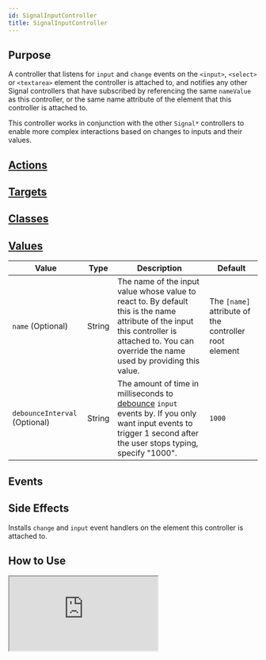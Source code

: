 ```yaml
---
id: SignalInputController
title: SignalInputController
---
```




## Purpose

A controller that listens for `input` and `change` events on the `<input>`, `<select>` or `<textarea>` element the
controller is attached to, and notifies any other Signal controllers that have subscribed by referencing
the same `nameValue` as this controller, or the same name attribute of the element that this controller is attached to.

This controller works in conjunction with the other `Signal*` controllers to enable more complex interactions
based on changes to inputs and their values.



## [Actions](https://stimulus.hotwire.dev/reference/actions)
<NoActions/>

## [Targets](https://stimulus.hotwire.dev/reference/targets)
<NoTargets/>

## [Classes](https://stimulus.hotwire.dev/reference/classes)
<NoClasses/>

## [Values](https://stimulus.hotwire.dev/reference/values)

| Value                         | Type   | Description                                                                                                                                                                                                                          | Default                                               |
|-------------------------------|--------|--------------------------------------------------------------------------------------------------------------------------------------------------------------------------------------------------------------------------------------|-------------------------------------------------------|
| `name` (Optional)             | String | The name of the input value whose value to react to. By default this is the name attribute of the input this controller is attached to. You can override the name used by providing this value.                                      | The `[name]` attribute of the controller root element |
| `debounceInterval` (Optional) | String | The amount of time in milliseconds to [debounce](https://css-tricks.com/debouncing-throttling-explained-examples/) `input` events by. If you only want input events to trigger 1 second after the user stops typing, specify "1000". | `1000`                                                |

## Events
<NoEvents/>

## Side Effects
Installs `change` and `input` event handlers on the element this controller is attached to.

## How to Use

<iframe
  src="https://stimulus-library.netlify.app/controllers/signal_input_controller.html"
  style={{width: "100%", height: "500px", border: "0", borderRadius: "4px", overflow: "hidden"}}
  sandbox="allow-forms allow-modals allow-popups allow-presentation allow-same-origin allow-scripts"
/>


